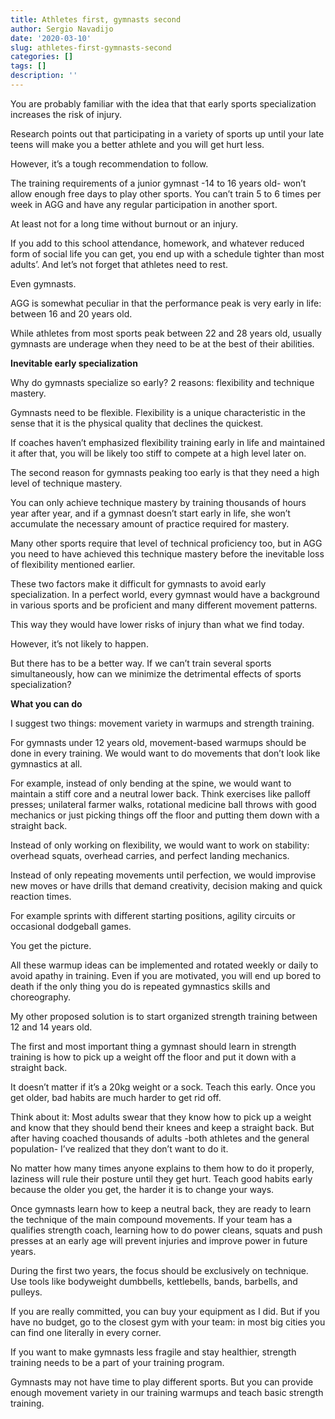 ```yaml
---
title: Athletes first, gymnasts second
author: Sergio Navadijo
date: '2020-03-10'
slug: athletes-first-gymnasts-second
categories: []
tags: []
description: ''
---
```


You are probably familiar with the idea that that early sports specialization increases the risk of injury. 

Research points out that participating in a variety of sports up until your late teens will make you a better athlete and you will get hurt less.

However, it's a tough recommendation to follow.

The training requirements of a junior gymnast -14 to 16 years old- won't allow enough free days to play other sports. You can't train 5 to 6 times per week in AGG and have any regular participation in another sport.

At least not for a long time without burnout or an injury. 

If you add to this school attendance, homework, and whatever reduced form of social life you can get, you end up with a schedule tighter than most adults'. And let's not forget that athletes need to rest. 

Even gymnasts.

AGG is somewhat peculiar in that the performance peak is very early in life: between 16 and 20 years old. 

While athletes from most sports peak between 22 and 28 years old, usually gymnasts are underage when they need to be at the best of their abilities. 
 


__Inevitable early specialization__

Why do gymnasts specialize so early? 2 reasons: flexibility and technique mastery.

Gymnasts need to be flexible. Flexibility is a unique characteristic in the sense that it is the physical quality that declines the quickest. 

If coaches haven't emphasized flexibility training early in life and maintained it after that, you will be likely too stiff to compete at a high level later on.

The second reason for gymnasts peaking too early is that they need a high level of technique mastery.

You can only achieve technique mastery by training thousands of hours year after year, and if a gymnast doesn't start early in life, she won't accumulate the necessary amount of practice required for mastery. 

Many other sports require that level of technical proficiency too, but in AGG you need to have achieved this technique mastery before the inevitable loss of flexibility mentioned earlier.

These two factors make it difficult for gymnasts to avoid early specialization. 
In a perfect world, every gymnast would have a background in various sports and be proficient and many different movement patterns. 

This way they would have lower risks of injury than what we find today. 

However, it's not likely to happen.

But there has to be a better way. If we can't train several sports simultaneously, how can we minimize the detrimental effects of sports specialization?

__What you can do__

I suggest two things: movement variety in warmups and strength training.

For gymnasts under 12 years old, movement-based warmups should be done in every training. We would want to do movements that don't look like gymnastics at all.

For example, instead of only bending at the spine, we would want to maintain a stiff core and a neutral lower back. Think exercises like palloff presses; unilateral farmer walks, rotational medicine ball throws with good mechanics or just picking things off the floor and putting them down with a straight back.

Instead of only working on flexibility, we would want to work on stability: overhead squats, overhead carries, and perfect landing mechanics.

Instead of only repeating movements until perfection, we would improvise new moves or have drills that demand creativity, decision making and quick reaction times. 

For example sprints with different starting positions, agility circuits or occasional dodgeball games.

You get the picture.

All these warmup ideas can be implemented and rotated weekly or daily to avoid apathy in training. Even if you are motivated, you will end up bored to death if the only thing you do is repeated gymnastics skills and choreography.

My other proposed solution is to start organized strength training between 12 and 14 years old. 

The first and most important thing a gymnast should learn in strength training is how to pick up a weight off the floor and put it down with a straight back. 

It doesn't matter if it's a 20kg weight or a sock. Teach this early. 
Once you get older, bad habits are much harder to get rid off. 

Think about it: Most adults swear that they know how to pick up a weight and know that they should bend their knees and keep a straight back. But after having coached thousands of adults -both athletes and the general population- I've realized that they don't want to do it. 

No matter how many times anyone explains to them how to do it properly, laziness will rule their posture until they get hurt. Teach good habits early because the older you get, the harder it is to change your ways.

Once gymnasts learn how to keep a neutral back, they are ready to learn the technique of the main compound movements.
If your team has a qualifies strength coach, learning how to do power cleans, squats and push presses at an early age will prevent injuries and improve power in future years. 

During the first two years, the focus should be exclusively on technique. Use tools like bodyweight dumbbells, kettlebells, bands, barbells, and pulleys.

If you are really committed, you can buy your equipment as I did. But if you have no budget, go to the closest gym with your team: in most big cities you can find one literally in every corner. 

If you want to make gymnasts less fragile and stay healthier, strength training needs to be a part of your training program.

Gymnasts may not have time to play different sports. But you can provide enough movement variety in our training warmups and teach basic strength training.
